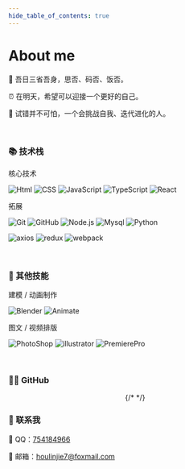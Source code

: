 ```yaml
---
hide_table_of_contents: true
---
```



<h1 style={{ textAlign: "center" }}>About me</h1>

📖 吾日三省吾身，思否、码否、饭否。

⏰ 在明天，希望可以迎接一个更好的自己。

🌱 试错并不可怕，一个会挑战自我、迭代进化的人。

<br />

### 📚 技术栈

核心技术

![Html](https://img.shields.io/badge/-html-333333?style=for-the-badge&logo=html5)
![CSS](https://img.shields.io/badge/-css-333333?style=for-the-badge&logo=css3)
![JavaScript](https://img.shields.io/badge/-JavaScript-333333?style=for-the-badge&logo=javascript)
![TypeScript](https://img.shields.io/badge/-TypeScript-333333?style=for-the-badge&logo=typescript)
![React](https://img.shields.io/badge/-React-333333?style=for-the-badge&logo=react)

拓展

![Git](https://img.shields.io/badge/-Git-333333?style=for-the-badge&logo=git)
![GitHub](https://img.shields.io/badge/-GitHub-333333?style=for-the-badge&logo=github)
![Node.js](https://img.shields.io/badge/-Node-333333?style=for-the-badge&logo=node.js)
![Mysql](https://img.shields.io/badge/-Mysql-333333?style=for-the-badge&logo=mysql)
![Python](https://img.shields.io/badge/-Python-333333?style=for-the-badge&logo=python)

![axios](https://img.shields.io/badge/-axios-333333?style=for-the-badge&logo=Ethereum)
![redux](https://img.shields.io/badge/-redux-333333?style=for-the-badge&logo=redux)
![webpack](https://img.shields.io/badge/-webpack-333333?style=for-the-badge&logo=webpack)

<br />

### 🧲 其他技能

建模 / 动画制作

![Blender](https://img.shields.io/badge/-Blender-333333?style=for-the-badge&logo=blender)
![Animate](https://img.shields.io/badge/-Animate-333333?style=for-the-badge&logo=Academia)

图文 / 视频排版

![PhotoShop](https://img.shields.io/badge/-PhotoShop-333333?style=for-the-badge&logo=adobephotoShop)
![illustrator](https://img.shields.io/badge/-illustrator-333333?style=for-the-badge&logo=adobeillustrator)
![PremierePro](https://img.shields.io/badge/-PremierePro-333333?style=for-the-badge&logo=AdobePremierePro)

<br />

### 👨‍💻 GitHub

<div style={{ margin: 'auto' }} align="center">
  {/*
      <a
        href='https://github-readme-stats.vercel.app/api/top-langs?username=moxyNJ&show_icons=true&locale=cn&layout=compact'
        target='_blank'
        rel='noreferer noopener'
      >
        <ThemedImage
          alt='moxyNJ'
          sources={{
            light: useBaseUrl(
              'https://github-readme-stats.vercel.app/api/top-langs?username=moxyNJ&show_icons=true&locale=cn&layout=compact',
            ),
            dark: useBaseUrl(
              'https://github-readme-stats.vercel.app/api/top-langs?username=moxyNJ&theme=react&show_icons=true&locale=cn&layout=compact',
            ),
          }}
        />
      </a>
  */}
  <a
    href='https://github-readme-stats.vercel.app/api?username=moxyNJ&show_icons=true&locale=cn&layout=compact'
    target='_blank'
    rel='noreferer noopener'
  >
    <ThemedImage
      alt='moxyNJ'
      sources={{
        light: useBaseUrl(
          'https://github-readme-stats.vercel.app/api?username=moxyNJ&show_icons=true&locale=cn&layout=compact',
        ),
        dark: useBaseUrl(
          'https://github-readme-stats.vercel.app/api?username=moxyNJ&theme=react&show_icons=true&locale=cn&layout=compact',
        ),
      }}
    />
  </a>
  <a
    href='https://activity-graph.herokuapp.com/graph?username=moxyNJ&bg_color=white&color=23affc&line=23affc'
    target='_blank'
    rel='noreferer noopener'
  >
    <ThemedImage
      alt='moxyNJ'
      sources={{
        light: useBaseUrl(
          'https://activity-graph.herokuapp.com/graph?username=moxyNJ&bg_color=white&color=23affc&line=23affc',
        ),
        dark: useBaseUrl(
          'https://activity-graph.herokuapp.com/graph?username=moxyNJ&bg_color=white&color=119cc5&line=119cc5',
        ),
      }}
    />
  </a>
</div>

### 💬 联系我

🐧 QQ：[754184966](/)

📮 邮箱：[houlinjie7@foxmail.com](mailto:houlinjie7@foxmail.com)
